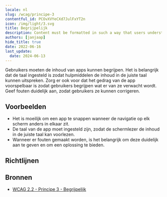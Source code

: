 ```yaml
---
locale: nl
slug: /wcag/principe-3
contentful_id: PCOvXVYeCXd7JulFxYT2n
icon: /img/light/3.svg
title: Begrijpelijk
description: Content must be formatted in such a way that users understand it.
authors: [janjaap]
hide_title: true
date: 2022-06-16
last_update:
  date: 2024-06-13
---
```


<Hero
  title="Begrijpelijk"
  image="/img/light/3.svg"
  imageDark="/img/dark/3.svg"
  alt="WCAG 3 icon"
  prefix="Principe 3"
/>

Gebruikers moeten de inhoud van apps kunnen begrijpen. Het is belangrijk dat de taal ingesteld is zodat hulpmiddelen de inhoud in de juiste taal kunnen uitspreken. Zorg er ook voor dat het gedrag van de app voorspelbaar is zodat gebruikers begrijpen wat er van ze verwacht wordt. Geef fouten duidelijk aan, zodat gebruikers ze kunnen corrigeren.

## Voorbeelden

- Het is moeilijk om een app te snappen wanneer de navigatie op elk scherm anders in elkaar zit.
- De taal van de app moet ingesteld zijn, zodat de schermlezer de inhoud in de juiste taal kan voorlezen.
- Wanneer er fouten gemaakt worden, is het belangrijk om deze duidelijk aan te geven en om een oplossing te bieden.

## Richtlijnen

<LinkList title="Richtlijnen" isHighlighted={true}>
  <LinkListItem
    url="/nl/richtlijnen/wcag/richtlijn-3-1"
    title="Richtlijn 3.1 - Leesbaar"
    label="Leesbaar"
    description="Content must be readable, including for those using assistive technologies."
    image="/img/light/3.1.svg"
    alt="WCAG 3.1 icon"
  />
  <LinkListItem
    url="/nl/richtlijnen/wcag/richtlijn-3-2"
    title="Richtlijn 3.2 - Voorspelbaar"
    label="Voorspelbaar"
    description="It must be predictable what happens after executing an action."
    image="/img/light/3.2.svg"
    alt="WCAG 3.2 icon"
  />
  <LinkListItem
    url="/nl/richtlijnen/wcag/richtlijn-3-3"
    title="Richtlijn 3.3 - Assistentie bij invoer"
    label="Assistentie bij invoer"
    description="Include assistance when requesting input to allow everyone to input correct information."
    image="/img/light/3.3.svg"
    alt="WCAG 3.3 icon"
  />
</LinkList>

## Bronnen

- [WCAG 2.2 - Principe 3 - Begrijpelijk](https://www.w3.org/Translations/WCAG22-nl/#begrijpelijk)
